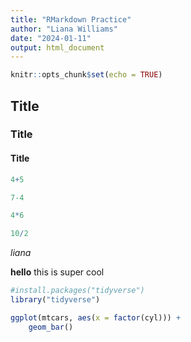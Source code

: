 ```yaml
---
title: "RMarkdown Practice"
author: "Liana Williams"
date: "2024-01-11"
output: html_document
---
```


```r
knitr::opts_chunk$set(echo = TRUE)
```

## Title 
### Title 
#### Title 

```r
4+5
```

```r
7-4
```

```r
4*6
```

```r
10/2
```

_liana_

**hello**
this is  super cool

```r
#install.packages("tidyverse")
library("tidyverse")
```

```r
ggplot(mtcars, aes(x = factor(cyl))) +
    geom_bar()
```

